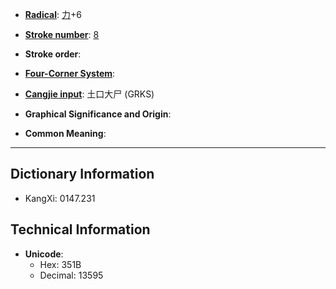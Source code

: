 * '''[[Wiktionary:Chinese radical index| Radical]]''': [[Wiktionary:Chinese radical index 力|力]]+6

* '''[[Wiktionary:Chinese total strokes index|Stroke number]]''': [[Wiktionary:Chinese total strokes index 8|8]]

* '''Stroke order''': 

* '''[[Wiktionary:Chinese four corner index|Four-Corner System]]''': 

* '''[[Wiktionary:Chinese Cangjie index|Cangjie input]]''': 土口大尸 (GRKS)

* '''Graphical Significance and Origin''': 

* '''Common Meaning''': 

----

== Dictionary Information ==

* KangXi: 0147.231

== Technical Information ==

* '''Unicode''':
** Hex: 351B
** Decimal: 13595